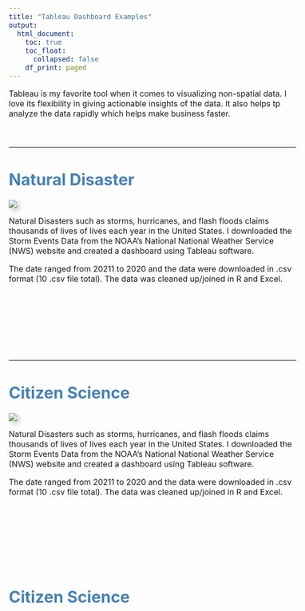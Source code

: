 ```yaml
---
title: "Tableau Dashboard Examples"
output:
  html_document:
    toc: true
    toc_float:
      collapsed: false
    df_print: paged
---
```



<style type="text/css">
body {
  font-size: 12pt;
}

h1, h2, h3{
  color: #4682B4;
}

#TOC {
  margin: 25px 0px 20px 0px;
}

hr {
  border-top: 5px solid #F0F8FF;
}

.clearfix {
  overflow: auto;
}

img {
  margin-right: 20px;
  box-shadow: 5px 5px 10px #ccc;
}

</style>


Tableau is my favorite tool when it comes to visualizing non-spatial data. I love its flexibility in giving actionable insights of the data. It also helps tp analyze the data rapidly which helps make business faster. 

\

---

# Natural Disaster



<div class="col-sm-6">
[![](images/disaster_dashboard.png)](https://uncg.maps.arcgis.com/apps/dashboards/d8c35828c7a4489ea2e9a6b7d69e817d){target="_blank"}


</div>

Natural Disasters such as storms, hurricanes, and flash floods claims thousands of lives of lives each year in the United States. I downloaded the Storm Events Data from the NOAA’s National National Weather Service (NWS) website and created a dashboard using Tableau software.

The date ranged from 20211 to 2020 and the data were downloaded in .csv format (10 .csv file total). The data was cleaned up/joined in R and Excel.

\
\
\

\
\

---

# Citizen Science



<div class="col-sm-6">
[![](images/Citizen_Science_Data.png)](https://uncg.maps.arcgis.com/apps/dashboards/d8c35828c7a4489ea2e9a6b7d69e817d){target="_blank"}


</div>

Natural Disasters such as storms, hurricanes, and flash floods claims thousands of lives of lives each year in the United States. I downloaded the Storm Events Data from the NOAA’s National National Weather Service (NWS) website and created a dashboard using Tableau software.

The date ranged from 20211 to 2020 and the data were downloaded in .csv format (10 .csv file total). The data was cleaned up/joined in R and Excel.

\
\
\
\
\
\



# Citizen Science












